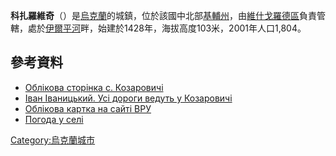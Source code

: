 {{coord|50|45|29|N|30|21|23|E|scale:30000|display=title}}

'''科扎羅維奇'''（{{lang-uk|Козаровичі}}）是[[烏克蘭|烏克蘭]]的城鎮，位於該國中北部[[基輔州|基輔州]]，由[[維什戈羅德區|維什戈羅德區]]負責管轄，處於[[伊爾平河|伊爾平河]]畔，始建於1428年，海拔高度103米，2001年人口1,804。

==參考資料==
*[http://w1.c1.rada.gov.ua/pls/z7502/A005?rdat1=14.07.2012&rf7571=15546 Облікова сторінка с. Козаровичі]
* [http://vyshgorod.info/galerejagoroda/istorijagoroda/233-us-dorogi-vedut-u-kozarovich Іван Іваницький. Усі дороги ведуть у Козаровичі]
* [http://gska2.rada.gov.ua/pls/z7502/A005?rdat1=11.04.2015&rf7571=15546 Облікова картка на сайті ВРУ]{{dead link|date=2018年4月 |bot=InternetArchiveBot |fix-attempted=yes }}
* [http://weather.in.ua/ua/kievskaja/10953 Погода у селі]

{{Ukraine-geo-stub}}
[[Category:烏克蘭城市|Category:烏克蘭城市]]